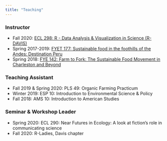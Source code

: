 ```yaml
---
title: "Teaching"
---
```


### Instructor  

* Fall 2020: [ECL 298: R - Data Analysis & Visualization in Science (R-DAVIS)](https://gge-ucd.github.io/R-DAVIS/index.html)   
* Spring 2017-2019: [FYET 177: Sustainable food in the foothills of the Andes: Destination Peru](https://cofc.abroadoffice.net/internal-program-description-FYE-Huaraz-Peru-Sustainable-Food-2017-165738-187.html)  
* Spring 2018: [FYE 142: Farm to Fork: The Sustainable Food Movement in Charleston and Beyond](https://fye.cofc.edu/courses/course-history/spring-2018.php#farm)  

### Teaching Assistant  

* Fall 2019 & Spring 2020: PLS 49: Organic Farming Practicum
* Winter 2019: ESP 10: Introduction to Environmental Science & Policy
* Fall 2018: AMS 10: Introduction to American Studies

### Seminar & Workshop Leader   

* Spring 2020: ECL 290: Near Futures in Ecology: A look at fiction's role in communicating science
* Fall 2020: R-Ladies, Davis chapter